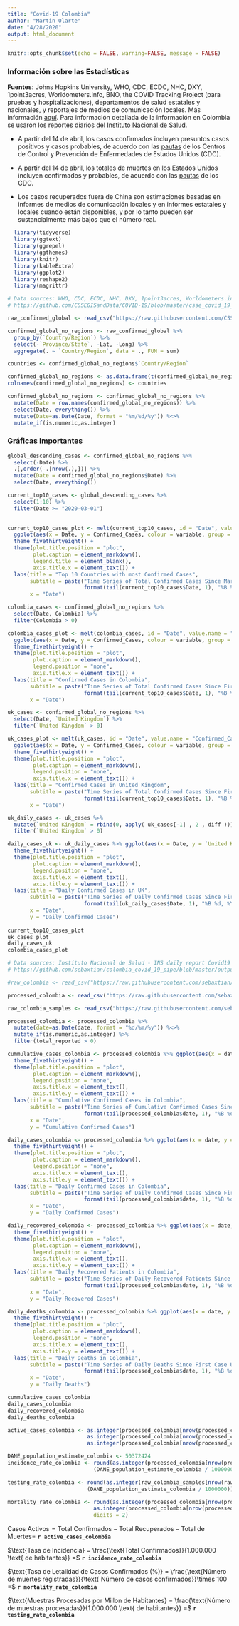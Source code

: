 ```yaml
---
title: "Covid-19 Colombia"
author: "Martin Olarte"
date: "4/28/2020"
output: html_document
---
```


```r
knitr::opts_chunk$set(echo = FALSE, warning=FALSE, message = FALSE)
```

### Información sobre las Estadísticas

**Fuentes**: Johns Hopkins University, WHO, CDC, ECDC, NHC, DXY, 1point3acres, Worldometers.info, BNO, the COVID Tracking Project (para pruebas y hospitalizaciones), departamentos de salud estatales y nacionales, y reportajes de medios de comunicación locales. Más información [aquí](https://urldefense.proofpoint.com/v2/url?u=https-3A__systems.jhu.edu_research_public-2Dhealth_ncov_&d=DwMFaQ&c=n6-cguzQvX_tUIrZOS_4Og&r=ZNGvwmzlj8kMBY6JiOVCuA&m=I4tRzMk97krELxTlEBHo8DfBIHceLgA3njBSxpFaSkY&s=49InWPUk0UW8sqN1BzfKXUioxPiG_Z21fDUGZcgkaWE&e=). Para información detallada de la información en Colombia se usaron los reportes diarios del [Instituto Nacional de Salud](https://www.ins.gov.co/Noticias/Paginas/Coronavirus.aspx).

* A partir del 14 de abril, los casos confirmados incluyen presuntos casos positivos y casos probables, de acuerdo con las [pautas](https://www.cdc.gov/coronavirus/2019-ncov/cases-updates/cases-in-us.html) de los Centros de Control y Prevención de Enfermedades de Estados Unidos (CDC).

* A partir del 14 de abril, los totales de muertes en los Estados Unidos incluyen confirmados y probables, de acuerdo con las [pautas](https://www.cdc.gov/coronavirus/2019-ncov/cases-updates/cases-in-us.html) de los CDC.

* Los casos recuperados fuera de China son estimaciones basadas en informes de medios de comunicación locales y en informes estatales y locales cuando están disponibles, y por lo tanto pueden ser sustancialmente más bajos que el número real.

```r
  library(tidyverse)
  library(ggtext)
  library(ggrepel)
  library(ggthemes)
  library(knitr)
  library(kableExtra)
  library(ggplot2)
  library(reshape2)
  library(magrittr)

# Data sources: WHO, CDC, ECDC, NHC, DXY, 1point3acres, Worldometers.info, BNO, the COVID Tracking Project (testing and hospitalizations), state and national government health departments, and local media reports.
# https://github.com/CSSEGISandData/COVID-19/blob/master/csse_covid_19_data/csse_covid_19_time_series/time_series_covid19_confirmed_global.csv

raw_confirmed_global <- read_csv("https://raw.githubusercontent.com/CSSEGISandData/COVID-19/master/csse_covid_19_data/csse_covid_19_time_series/time_series_covid19_confirmed_global.csv")

confirmed_global_no_regions <- raw_confirmed_global %>%
  group_by(`Country/Region`) %>%
  select(-`Province/State`, -Lat, -Long) %>%
  aggregate(. ~ `Country/Region`, data = ., FUN = sum)

countries <- confirmed_global_no_regions$`Country/Region`

confirmed_global_no_regions <- as.data.frame(t(confirmed_global_no_regions[,-1]))
colnames(confirmed_global_no_regions) <- countries

confirmed_global_no_regions <- confirmed_global_no_regions %>% 
  mutate(Date = row.names(confirmed_global_no_regions)) %>%
  select(Date, everything()) %>%
  mutate(Date=as.Date(Date, format = "%m/%d/%y")) %<>% 
  mutate_if(is.numeric,as.integer)

```

### Gráficas Importantes

```r
global_descending_cases <- confirmed_global_no_regions %>%
  select(-Date) %>%
  .[,order(-.[nrow(.),])] %>%
  mutate(Date = confirmed_global_no_regions$Date) %>%
  select(Date, everything())

current_top10_cases <- global_descending_cases %>%
  select(1:10) %>% 
  filter(Date >= "2020-03-01")
  

current_top10_cases_plot <- melt(current_top10_cases, id = "Date", value.name = "Confirmed_Cases") %>%
  ggplot(aes(x = Date, y = Confirmed_Cases, colour = variable, group = variable)) + geom_line() +
  theme_fivethirtyeight() +
  theme(plot.title.position = "plot",
        plot.caption = element_markdown(),
        legend.title = element_blank(),
        axis.title.x = element_text()) + 
  labs(title = "Top 10 Countries with most Confirmed Cases",
       subtitle = paste("Time Series of Total Confirmed Cases Since March 1, 2020 Until",
                        format(tail(current_top10_cases$Date, 1), "%B %d, %Y")),
       x = "Date")

colombia_cases <- confirmed_global_no_regions %>%
  select(Date, Colombia) %>%
  filter(Colombia > 0)

colombia_cases_plot <- melt(colombia_cases, id = "Date", value.name = "Confirmed_Cases") %>%
  ggplot(aes(x = Date, y = Confirmed_Cases, colour = variable, group = variable)) + geom_line() +
  theme_fivethirtyeight() +
  theme(plot.title.position = "plot",
        plot.caption = element_markdown(),
        legend.position = "none",
        axis.title.x = element_text()) + 
  labs(title = "Confirmed Cases in Colombia",
       subtitle = paste("Time Series of Total Confirmed Cases Since First Case Until",
                        format(tail(current_top10_cases$Date, 1), "%B %d, %Y")),
       x = "Date")

uk_cases <- confirmed_global_no_regions %>%
  select(Date, `United Kingdom`) %>%
  filter(`United Kingdom` > 0)

uk_cases_plot <- melt(uk_cases, id = "Date", value.name = "Confirmed_Cases") %>%
  ggplot(aes(x = Date, y = Confirmed_Cases, colour = variable, group = variable)) + geom_line() +
  theme_fivethirtyeight() +
  theme(plot.title.position = "plot",
        plot.caption = element_markdown(),
        legend.position = "none",
        axis.title.x = element_text()) + 
  labs(title = "Confirmed Cases in United Kingdom",
       subtitle = paste("Time Series of Total Confirmed Cases Since First Case Until",
                        format(tail(current_top10_cases$Date, 1), "%B %d, %Y")),
       x = "Date")

uk_daily_cases <- uk_cases %>% 
  mutate(`United Kingdom` = rbind(0, apply( uk_cases[-1] , 2 , diff ))) %>%
  filter(`United Kingdom` > 0)

daily_cases_uk <- uk_daily_cases %>% ggplot(aes(x = Date, y = `United Kingdom`)) + geom_line() + geom_point(shape = 21, colour = "black", fill = "white", size = 1, stroke = 1) + 
  theme_fivethirtyeight() +
  theme(plot.title.position = "plot",
        plot.caption = element_markdown(),
        legend.position = "none",
        axis.title.x = element_text(),
        axis.title.y = element_text()) + 
  labs(title = "Daily Confirmed Cases in UK",
       subtitle = paste("Time Series of Daily Confirmed Cases Since First Case Until",
                        format(tail(uk_daily_cases$Date, 1), "%B %d, %Y")),
       x = "Date",
       y = "Daily Confirmed Cases")
  
current_top10_cases_plot
uk_cases_plot
daily_cases_uk
colombia_cases_plot

```


```r

# Data sources: Instituto Nacional de Salud - INS daily report Covid19 in Colombia.
# https://github.com/sebaxtian/colombia_covid_19_pipe/blob/master/output/covid19co.csv

#raw_colombia <- read_csv("https://raw.githubusercontent.com/sebaxtian/colombia_covid_19_pipe/master/output/covid19co.csv")

processed_colombia <- read_csv("https://raw.githubusercontent.com/sebaxtian/colombia_covid_19_pipe/master/output/covid19co_time_line.csv")

raw_colombia_samples <- read_csv("https://raw.githubusercontent.com/sebaxtian/colombia_covid_19_pipe/master/output/covid19co_samples_processed.csv")

processed_colombia <- processed_colombia %>%
  mutate(date=as.Date(date, format = "%d/%m/%y")) %<>% 
  mutate_if(is.numeric,as.integer) %>%
  filter(total_reported > 0)

cummulative_cases_colombia <- processed_colombia %>% ggplot(aes(x = date, y = accum_reported)) + geom_line() + 
  theme_fivethirtyeight() +
  theme(plot.title.position = "plot",
        plot.caption = element_markdown(),
        legend.position = "none",
        axis.title.x = element_text(),
        axis.title.y = element_text()) + 
  labs(title = "Cumulative Confirmed Cases in Colombia",
       subtitle = paste("Time Series of Cumulative Confirmed Cases Since First Case Until",
                        format(tail(processed_colombia$date, 1), "%B %d, %Y")),
       x = "Date",
       y = "Cumulative Confirmed Cases")

daily_cases_colombia <- processed_colombia %>% ggplot(aes(x = date, y = total_reported)) + geom_line() + geom_point(shape = 21, colour = "black", fill = "white", size = 1, stroke = 1) + 
  theme_fivethirtyeight() +
  theme(plot.title.position = "plot",
        plot.caption = element_markdown(),
        legend.position = "none",
        axis.title.x = element_text(),
        axis.title.y = element_text()) + 
  labs(title = "Daily Confirmed Cases in Colombia",
       subtitle = paste("Time Series of Daily Confirmed Cases Since First Case Until",
                        format(tail(processed_colombia$date, 1), "%B %d, %Y")),
       x = "Date",
       y = "Daily Confirmed Cases")

daily_recovered_colombia <- processed_colombia %>% ggplot(aes(x = date, y = total_recupered)) + geom_line() + geom_point(shape = 21, colour = "black", fill = "white", size = 1, stroke = 1) + 
  theme_fivethirtyeight() +
  theme(plot.title.position = "plot",
        plot.caption = element_markdown(),
        legend.position = "none",
        axis.title.x = element_text(),
        axis.title.y = element_text()) + 
  labs(title = "Daily Recovered Patients in Colombia",
       subtitle = paste("Time Series of Daily Recovered Patients Since First Case Until",
                        format(tail(processed_colombia$date, 1), "%B %d, %Y")),
       x = "Date",
       y = "Daily Recovered Cases")

daily_deaths_colombia <- processed_colombia %>% ggplot(aes(x = date, y = total_deceased)) + geom_line() + geom_point(shape = 21, colour = "black", fill = "white", size = 1, stroke = 1) + 
  theme_fivethirtyeight() +
  theme(plot.title.position = "plot",
        plot.caption = element_markdown(),
        legend.position = "none",
        axis.title.x = element_text(),
        axis.title.y = element_text()) + 
  labs(title = "Daily Deaths in Colombia",
       subtitle = paste("Time Series of Daily Deaths Since First Case Until",
                        format(tail(processed_colombia$date, 1), "%B %d, %Y")),
       x = "Date",
       y = "Daily Deaths")

cummulative_cases_colombia
daily_cases_colombia
daily_recovered_colombia
daily_deaths_colombia

active_cases_colombia <- as.integer(processed_colombia[nrow(processed_colombia), 3]) - 
                         as.integer(processed_colombia[nrow(processed_colombia), 5]) -
                         as.integer(processed_colombia[nrow(processed_colombia), 7])

DANE_population_estimate_colombia <- 50372424
incidence_rate_colombia <- round(as.integer(processed_colombia[nrow(processed_colombia), 3]) /
                           (DANE_population_estimate_colombia / 1000000))

testing_rate_colombia <- round(as.integer(raw_colombia_samples[nrow(raw_colombia_samples), 2]) /
                         (DANE_population_estimate_colombia / 1000000))

mortality_rate_colombia <- round(as.integer(processed_colombia[nrow(processed_colombia), 7]) /
                           as.integer(processed_colombia[nrow(processed_colombia), 3]) * 100,
                           digits = 2)

```

$\text{Casos Activos} = \text{Total Confirmados} - \text{Total Recuperados} - \text{Total de Muertes} =$ **`r active_cases_colombia`**

$\text{Tasa de Incidencia} = \frac{\text{Total Confirmados}}{1.000.000 \text{ de habitantes}} =$ **`r incidence_rate_colombia`**

$\text{Tasa de Letalidad de Casos Confirmados (%)} = \frac{\text{Número de muertes registradas}}{\text{ Número de casos confirmados}}\times 100 =$ **`r mortality_rate_colombia`**

$\text{Muestras Procesadas por Millon de Habitantes} = \frac{\text{Número de muestras procesadas}}{1.000.000 \text{ de habitantes}} =$ **`r testing_rate_colombia`**